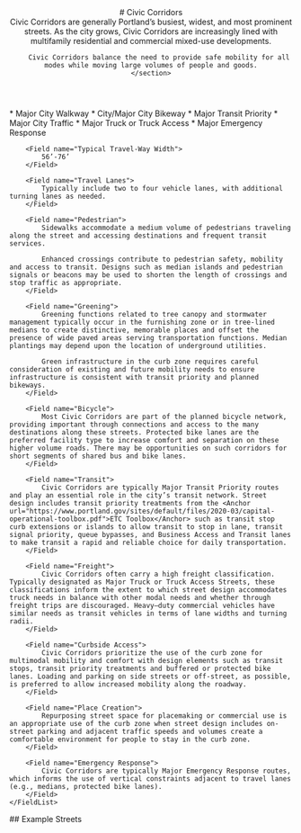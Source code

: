 
<header>
    # Civic Corridors
    <section class="text-xl text-fog-900">
        Civic Corridors are generally Portland’s busiest, widest, and most prominent streets. As the city grows, Civic Corridors are increasingly lined with multifamily residential and commercial mixed-use developments.

        Civic Corridors balance the need to provide safe mobility for all modes while moving large volumes of people and goods.
    </section>

</header>
<section class="mt-8">
    <FieldList class="gap-4">
        <Field name="Typical Street Classification">
            * Major City Walkway                    
            * City/Major City Bikeway
            * Major Transit Priority
            * Major City Traffic
            * Major Truck or Truck Access
            * Major Emergency Response
        </Field>

        <Field name="Typical Travel-Way Width">
            56’-76’
        </Field>

        <Field name="Travel Lanes">
            Typically include two to four vehicle lanes, with additional turning lanes as needed.
        </Field>

        <Field name="Pedestrian">
            Sidewalks accommodate a medium volume of pedestrians traveling along the street and accessing destinations and frequent transit services.

            Enhanced crossings contribute to pedestrian safety, mobility and access to transit. Designs such as median islands and pedestrian signals or beacons may be used to shorten the length of crossings and stop traffic as appropriate.
        </Field>

        <Field name="Greening">
            Greening functions related to tree canopy and stormwater management typically occur in the furnishing zone or in tree-lined medians to create distinctive, memorable places and offset the presence of wide paved areas serving transportation functions. Median plantings may depend upon the location of underground utilities.

            Green infrastructure in the curb zone requires careful consideration of existing and future mobility needs to ensure infrastructure is consistent with transit priority and planned bikeways.
        </Field>

        <Field name="Bicycle">
            Most Civic Corridors are part of the planned bicycle network, providing important through connections and access to the many destinations along these streets. Protected bike lanes are the preferred facility type to increase comfort and separation on these higher volume roads. There may be opportunities on such corridors for short segments of shared bus and bike lanes.
        </Field>

        <Field name="Transit">
            Civic Corridors are typically Major Transit Priority routes and play an essential role in the city’s transit network. Street design includes transit priority treatments from the <Anchor url="https://www.portland.gov/sites/default/files/2020-03/capital-operational-toolbox.pdf">ETC Toolbox</Anchor> such as transit stop curb extensions or islands to allow transit to stop in lane, transit signal priority, queue bypasses, and Business Access and Transit lanes to make transit a rapid and reliable choice for daily transportation.
        </Field>

        <Field name="Freight">
            Civic Corridors often carry a high freight classification. Typically designated as Major Truck or Truck Access Streets, these classifications inform the extent to which street design accommodates truck needs in balance with other modal needs and whether through freight trips are discouraged. Heavy–duty commercial vehicles have similar needs as transit vehicles in terms of lane widths and turning radii.
        </Field>

        <Field name="Curbside Access">
            Civic Corridors prioritize the use of the curb zone for multimodal mobility and comfort with design elements such as transit stops, transit priority treatments and buffered or protected bike lanes. Loading and parking on side streets or off-street, as possible, is preferred to allow increased mobility along the roadway.
        </Field>

        <Field name="Place Creation">
            Repurposing street space for placemaking or commercial use is an appropriate use of the curb zone when street design includes on-street parking and adjacent traffic speeds and volumes create a comfortable environment for people to stay in the curb zone.
        </Field>

        <Field name="Emergency Response">
            Civic Corridors are typically Major Emergency Response routes, which informs the use of vertical constraints adjacent to travel lanes (e.g., medians, protected bike lanes).
        </Field>
    </FieldList>

</section>
<section>
    ## Example Streets
    <Map type="cic"></Map>
</section>
